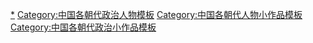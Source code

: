 [[Category:中国各朝代政治人物小作品|*]]
[[Category:中国各朝代政治人物模板|Category:中国各朝代政治人物模板]]
[[Category:中国各朝代人物小作品模板|Category:中国各朝代人物小作品模板]]
[[Category:中国各朝代政治小作品模板|Category:中国各朝代政治小作品模板]]
